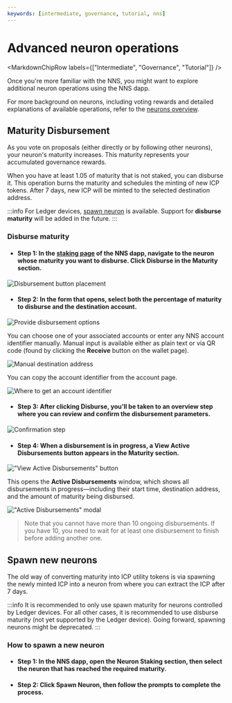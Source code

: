 ```yaml
---
keywords: [intermediate, governance, tutorial, nns]
---
```



# Advanced neuron operations

<MarkdownChipRow labels={["Intermediate", "Governance", "Tutorial"]} />

Once you're more familiar with the NNS, you might want to explore additional
neuron operations using the NNS dapp.

For more background on neurons, including voting rewards and detailed explanations of available operations, refer to the [neurons overview](https://learn.internetcomputer.org/hc/en-us/articles/34084120668692-NNS-Neurons).

## Maturity Disbursement

As you vote on proposals (either directly or by following other neurons), your
neuron's maturity increases. This maturity represents your accumulated
governance rewards.

When you have at least 1.05 of maturity that is not staked, you can disburse it.
This operation burns the maturity and schedules the minting of new ICP tokens.
After 7 days, new ICP will be minted to the selected destination
address.

:::info
For Ledger devices, [spawn neuron](#spawn-new-neurons) is available. Support for **disburse maturity** will be added in the future.
:::

### Disburse maturity

- #### Step 1: In the [staking page](https://nns.ic0.app/neurons/?u=qoctq-giaaa-aaaaa-aaaea-cai) of the NNS dapp, navigate to the neuron whose maturity you want to disburse. Click **Disburse** in the **Maturity** section.

![Disbursement button placement](../../_attachments/disburse-maturity-disbursement-button-placement.png)

- #### Step 2: In the form that opens, select both the percentage of maturity to disburse and the destination account.

![Provide disbursement options](../../_attachments/disburse-maturity-provide-disbursement-options.png)

You can choose one of your associated accounts or enter any NNS account
identifier manually. Manual input is available either as plain text or via QR
code (found by clicking the **Receive** button on the wallet page).

![Manual destination address](../../_attachments/disburse-maturity-manual-destination-address.png)

You can copy the account identifier from the account page.

![Where to get an account identifier](../../_attachments/disburse-maturity-where-to-get-an-account-identifier.png)

- #### Step 3: After clicking **Disburse**, you'll be taken to an overview step where you can review and confirm the disbursement parameters.

![Confirmation step](../../_attachments/disburse-maturity-confirmation-step.png)

- #### Step 4: When a disbursement is in progress, a **View Active Disbursements** button appears in the **Maturity** section.

!["View Active Disbursements" button](../../_attachments/disburse-maturity-view-active-disbursements-button.png)

This opens the **Active Disbursements** window, which shows all disbursements in
progress—including their start time, destination address, and the amount of
maturity being disbursed.

!["Active Disbursements" modal](../../_attachments/disburse-maturity-active-disbursements-modal.png)

> Note that you cannot have more than 10 ongoing disbursements. If you have 10,
> you need to wait for at least one disbursement to finish before adding another
> one.


## Spawn new neurons


The old way of converting maturity into ICP utility tokens is via spawning the
newly minted ICP into a neuron from where you can extract the ICP after 7 days.

:::info
 It is recommended to only use spawn maturity for neurons controlled by Ledger devices. For all other cases, it is recommended to use disburse maturity (not yet supported by the Ledger device). Going forward, spawning neurons might be deprecated.
 :::

### How to spawn a new neuron

- #### Step 1: In the NNS dapp, open the **Neuron Staking** section, then select the neuron that has reached the required maturity.

- #### Step 2: Click **Spawn Neuron**, then follow the prompts to complete the process.
